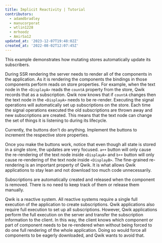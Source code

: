 ```yaml
---
title: Implicit Reactivity | Tutorial
contributors:
  - adamdbradley
  - manucorporat
  - wtlin1228
  - mrhoodz
  - AmirSa12
updated_at: '2023-12-07T19:48:02Z'
created_at: '2022-08-02T12:07:45Z'
---
```


This example demonstrates how mutating stores automatically update its subscribers.

During SSR rendering the server needs to render all of the components in the application. As it is rendering the components the bindings in those components perform reads on store properties. For example, when the text node in the `<DisplayA>` reads the `countA` property from the store, Qwik records that as a subscription. Qwik now knows that if `countA` changes then the text node in the `<DisplayA>` needs to be re-render. Executing the signal operations will automatically set up subscriptions on the store. Each time the signal operations executed the old subscriptions are thrown away and new subscriptions are created. This means that the text node can change the set of things it is listening to during its lifecycle.

Currently, the buttons don't do anything. Implement the buttons to increment the respective store properties.

Once you make the buttons work, notice that even though all state is stored in a single store, the updates are very focused. `a++` button will only cause the re-rendering of the text node inside `<DisplayA>` and `b++` button will only cause re-rendering of the text node inside `<DisplayB>`. The fine-grained re-rendering is an important property of Qwik. It is what allows Qwik applications to stay lean and not download too much code unnecessarily.

Subscriptions are automatically created and released when the component is removed. There is no need to keep track of them or release them manually.

Qwik is a reactive system. All reactive systems require a single full execution of the application to create subscriptions. Qwik applications also require full execution to set up all subscriptions. However, Qwik applications perform the full execution on the server and transfer the subscription information to the client. In this way, the client knows which component or part of component needs to be re-rendered when without being forced to do one full rendering of the whole application. Doing so would force all components to be eagerly downloaded, and Qwik wants to avoid that.
